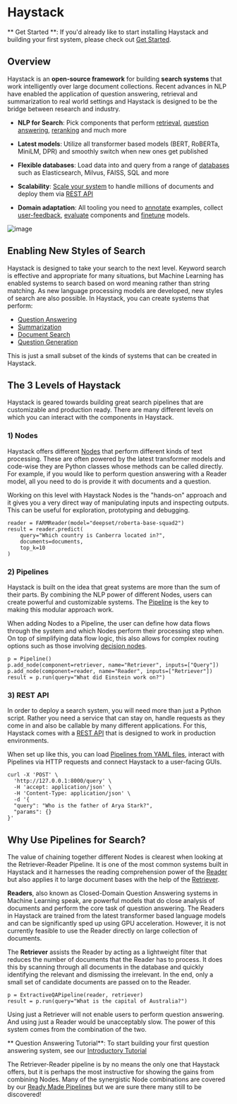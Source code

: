 # Haystack

<div className="max-w-xl bg-yellow-light-theme border-l-8 border-yellow-dark-theme px-6 pt-6 pb-4 my-4 rounded-md dark:bg-yellow-900">

** Get Started **: If you'd already like to start installing Haystack and building your first system,
please check out [Get Started](/overview/get-started).

</div>

## Overview

Haystack is an **open-source framework** for building **search systems** that work intelligently over large document collections.
Recent advances in NLP have enabled the application of question answering, retrieval and summarization to real world settings
and Haystack is designed to be the bridge between research and industry.

- **NLP for Search**: Pick components that perform [retrieval](/pipeline_nodes/retriever),
[question answering](/pipeline_nodes/reader), [reranking](/pipeline_nodes/ranker) and much more

- **Latest models**: Utilize all transformer based models (BERT, RoBERTa, MiniLM, DPR) and smoothly switch when new ones get published

- **Flexible databases**: Load data into and query from a range of [databases](/components/document-store) such as Elasticsearch, Milvus, FAISS, SQL and more

- **Scalability**: [Scale your system](/guides/optimization) to handle millions of documents and deploy them via [REST API](/components/rest-api)

- **Domain adaptation**: All tooling you need to [annotate](/components/annotation) examples, collect [user-feedback](/guides/domain-adaptation#user-feedback), [evaluate](/guides/evaluation) components and [finetune](/guides/domain-adaptation) models.

![image](/img/concepts_haystack_handdrawn.png)

<div style={{ marginBottom: "3rem" }} />

## Enabling New Styles of Search

Haystack is designed to take your search to the next level.
Keyword search is effective and appropriate for many situations,
but Machine Learning has enabled systems to search based on word meaning rather than string matching.
As new language processing models are developed, new styles of search are also possible.
In Haystack, you can create systems that perform:

- [Question Answering](/components/ready-made-pipelines#extractiveqapipeline)
- [Summarization](/components/ready-made-pipelines#searchsummarizationpipeline)
- [Document Search](/components/ready-made-pipelines#documentsearchpipeline)
- [Question Generation](/components/ready-made-pipelines#questiongenerationpipeline)

This is just a small subset of the kinds of systems that can be created in Haystack.

## The 3 Levels of Haystack

Haystack is geared towards building great search pipelines that are customizable and production ready.
There are many different levels on which you can interact with the components in Haystack.

### 1) Nodes

Haystack offers different [Nodes](/pipeline_nodes/overview) that perform different kinds of text processing.
These are often powered by the latest transformer models and code-wise they are Python classes whose methods can be called directly.
For example, if you would like to perform question answering with a Reader model,
all you need to do is provide it with documents and a question.

Working on this level with Haystack Nodes is the "hands-on" approach and
it gives you a very direct way of manipulating inputs and inspecting outputs.
This can be useful for exploration, prototyping and debugging.

```
reader = FARMReader(model="deepset/roberta-base-squad2")
result = reader.predict(
    query="Which country is Canberra located in?",
    documents=documents,
    top_k=10
)
```

### 2) Pipelines

Haystack is built on the idea that great systems are more than the sum of their parts.
By combining the NLP power of different Nodes, users can create powerful and customizable systems.
The [Pipeline](/components/pipelines) is the key to making this modular approach work.

When adding Nodes to a Pipeline, the user can define how data flows through the system and which Nodes perform their processing step when.
On top of simplifying data flow logic, this also allows for complex routing options such as those involving [decision nodes](/pipeline_nodes/overview#decision-nodes).

```
p = Pipeline()
p.add_node(component=retriever, name="Retriever", inputs=["Query"])
p.add_node(component=reader, name="Reader", inputs=["Retriever"])
result = p.run(query="What did Einstein work on?")
```

### 3) REST API

In order to deploy a search system, you will need more than just a Python script.
Rather you need a service that can stay on, handle requests as they come in and also be callable by many different applications.
For this, Haystack comes with a [REST API](/components/rest-api) that is designed to work in production environments.

When set up like this, you can load [Pipelines from YAML files](/components/pipelines#yaml-file-definitions),
interact with Pipelines via HTTP requests and connect Haystack to a user-facing GUIs.

```
curl -X 'POST' \
  'http://127.0.0.1:8000/query' \
  -H 'accept: application/json' \
  -H 'Content-Type: application/json' \
  -d '{
  "query": "Who is the father of Arya Stark?",
  "params": {}
}'
```

## Why Use Pipelines for Search?

The value of chaining together different Nodes is clearest when looking at the Retriever-Reader Pipeline.
It is one of the most common systems built in Haystack and it
harnesses the reading comprehension power of the [Reader](/pipeline_nodes/reader)
but also applies it to large document bases with the help of the [Retriever](/pipeline_nodes/retriever).

**Readers**, also known as Closed-Domain Question Answering systems in Machine Learning speak,
are powerful models that do close analysis of documents and perform the core task of question answering.
The Readers in Haystack are trained from the latest transformer based language models and can be significantly sped up using GPU acceleration.
However, it is not currently feasible to use the Reader directly on large collection of documents.

The **Retriever** assists the Reader by acting as a lightweight filter that reduces the number of documents that the Reader has to process.
It does this by scanning through all documents in the database and quickly identifying the relevant and dismissing the irrelevant.
In the end, only a small set of candidate documents are passed on to the Reader.

```
p = ExtractiveQAPipeline(reader, retriever)
result = p.run(query="What is the capital of Australia?")
```

Using just a Retriever will not enable users to perform question answering.
And using just a Reader would be unacceptably slow.
The power of this system comes from the combination of the two.

<div className="max-w-xl bg-yellow-light-theme border-l-8 border-yellow-dark-theme px-6 pt-6 pb-4 my-4 rounded-md dark:bg-yellow-900">

** Question Answering Tutorial**: To start building your first question answering system, see our [Introductory Tutorial](/tutorials/first-qa-system)

</div>

The Retriever-Reader pipeline is by no means the only one that Haystack offers,
but it is perhaps the most instructive for showing the gains from combining Nodes.
Many of the synergistic Node combinations are covered by our [Ready Made Pipelines](/components/ready-made-pipelines)
but we are sure there many still to be discovered!

